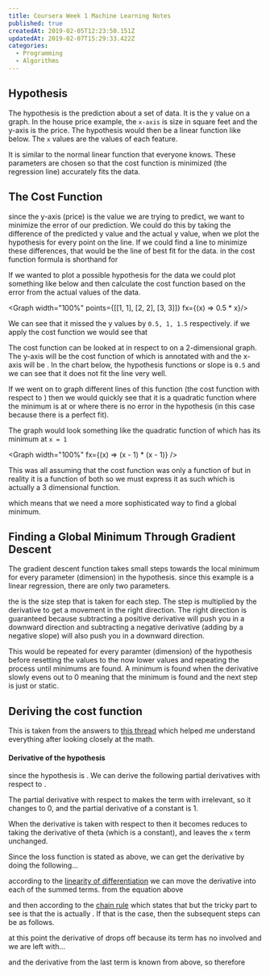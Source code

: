 ```yaml
---
title: Coursera Week 1 Machine Learning Notes
published: true
createdAt: 2019-02-05T12:23:50.151Z
updatedAt: 2019-02-07T15:29:33.422Z
categories:
  - Programming
  - Algorithms
---
```


## Hypothesis

The hypothesis is the prediction about a set of data. It is the y value on a graph. In the house price example, the
`x-axis` is size in square feet and the y-axis is the price. The hypothesis would then be a linear function like
below. The `x` values are the values of each feature.

<BlockMath math="h_\theta(x) = \theta_{0} + \theta_{1}x" />
<BlockMath math="f(x) = mx + b" />

It is similar to the normal linear function that everyone knows. These <InlineMath math="\theta" /> parameters are
chosen so that the cost function is minimized (the regression line) accurately fits the data.

## The Cost Function

<BlockMath math="\frac{1}{2m} \displaystyle\sum_{i=1}^m (\check{y}_i - y_i)^2" />

since the y-axis (price) is the value we are trying to predict, we want to minimize the error of our prediction. We
could do this by taking the difference of the predicted y value and the actual y value, when we plot the hypothesis
for every point on the line. If we could find a line to minimize these differences, that would be the line of best
fit for the data.  <InlineMath math="\check{y}_i" /> in the cost function formula is shorthand
for <InlineMath math="h_{0}(x) \quad OR \quad \theta_{0} + \theta_{1}x" />

If we wanted to plot a possible hypothesis for the data we could plot something like below and then calculate the cost
function based on the error from the actual values of the data.

<Graph width="100%" points={[[1, 1], [2, 2], [3, 3]]} fx={(x) => 0.5 * x}/>

We can see that it missed the y values by `0.5, 1, 1.5` respectively. if we apply the cost function we would see that

<BlockMath math="\frac{1}{2 * 3} (.5^2 + 1^2 + 1.5^2) = \frac{1}{6} * 1.8125 = ~0.302" />

The cost function can be looked at in respect to <InlineMath math="\theta_{0} \quad OR \quad \theta_{1}" /> on a 2-dimensional
graph. The y-axis will be the cost function of <InlineMath math="\theta_{i}" /> which is annotated with
<InlineMath math="J(\theta_i)" /> and the x-axis will be <InlineMath math="\theta_{1}" />. In the chart below, the
hypothesis functions <InlineMath math="\theta_{1}" /> or slope is `0.5` and we can see that it does not fit the line very well.

If we went on to graph different lines of this function (the cost function with respect to <InlineMath math="\theta_1" />)
then we would quickly see that it is a quadratic function where the minimum is at <InlineMath math="\theta_1 = 1" /> or
where there is no error in the hypothesis (in this case because there is a perfect fit).

The graph would look something like the quadratic function of <InlineMath math="(x - 1)^2" /> which has its minimum at
`x = 1`

<Graph width="100%" fx={(x) => (x - 1) * (x - 1)} />

This was all assuming that the cost function was only a function of <InlineMath math="\theta_1" /> but in reality it is
a function of both <InlineMath math="\theta_1 \quad AND \quad \theta_0" /> so we must express it as such which is
actually a 3 dimensional function.

<BlockMath math="J(\theta_0, \theta_1) = \frac{1}{2m} \displaystyle\sum_{i=1}^m (\theta_0 + \theta_{1}x - y_i)^2" />

which means that we need a more sophisticated way to find a global minimum.

## Finding a Global Minimum Through Gradient Descent

The gradient descent function takes small steps towards the local minimum for every parameter (dimension) in the
hypothesis. since this example is a linear regression, there are only two parameters.

<BlockMath math="\theta_j := \theta_j - \alpha \frac{\partial}{\partial\theta_j} J(\theta_0,\theta_1)" />

the <InlineMath math="\alpha" /> is the size step that is taken for each step. The step is multiplied by the derivative to
get a movement in the right direction. The right direction is guaranteed because subtracting a positive derivative will
push you in a downward direction and subtracting a negative derivative (adding by a negative slope) will also push you
in a downward direction.

This would be repeated for every paramter (dimension) of the hypothesis before resetting the values to the now lower
values and repeating the process until minimums are found. A minimum is found when the derivative slowly evens out to 0
meaning that the minimum is found and the next step is just <InlineMath math="\theta_j - 0" /> or static.

## Deriving the cost function

This is taken from the answers to [this thread](https://math.stackexchange.com/questions/70728/partial-derivative-in-gradient-descent-for-two-variables)
which helped me understand everything after looking closely at the math.

#### Derivative of the hypothesis

since the hypothesis is <InlineMath math="h_{\theta}(x_{i}) = \theta_{0} + \theta_{1}x_{i}" />. We can derive the
following partial derivatives with respect to <InlineMath math="\theta_0 \quad and \quad \theta_1" />.

The partial derivative with respect to <InlineMath math="\theta_{0}" /> makes the term
with <InlineMath math="\theta_1 x_1" /> irrelevant, so it changes to 0, and the partial derivative of a constant is 1.

<BlockMath math="
  \frac{\partial}{\partial\theta_{0}} h_{\theta}(x_{i})
  = \frac{\partial}{\partial\theta_{0}} (\theta_{0} + \theta_{1}x_{i})
  = \frac{\partial}{\partial\theta_{0}} \theta_{0} + \frac{\partial}{\partial\theta_{0}} \theta_{1}x_{i}
  = 1 + 0
  = 1
" />

When the derivative is taken with respect to <InlineMath math="\theta_{0}" /> then it becomes reduces to taking the
derivative of theta (which is a constant), and leaves the `x` term unchanged.

<BlockMath math="
  \frac{\partial}{\partial\theta_1} h_{\theta} (x_{i})
  = \frac{\partial}{\partial\theta_{1}} (\theta_{0} + \theta_{1}x_{i})
  = \frac{\partial}{\partial\theta_{1}} \theta_{0} + \frac{\partial}{\partial\theta_{1}}\theta_{1}x_{i}
  = 0 + x_{i}
  = x{i}
" />

Since the loss function is stated as above, we can get the derivative by doing the following...

<BlockMath math="
  \frac{\partial}{\partial\theta_j} J(\theta_0,\theta_1)
  = \frac{\partial}{\partial\theta_j} \Bigg[\frac{1}{2m} \sum_{i=1}^m (h_{\theta} (x_i) - y_i)^2 \Bigg]
" />

according to the [linearity of differentiation](https://en.wikipedia.org/wiki/Linearity_of_differentiation) we can
move the derivative into each of the summed terms. from the equation above

<BlockMath math="= \frac{1}{2m} \sum_{i=1}^m \frac{\partial}{\partial\theta_{j}} (h_\theta(x_i) - y_i)^2 "/>

and then according to the [chain rule](https://en.wikipedia.org/wiki/Chain_rule) which states
that <InlineMath math="f(g(x))^\prime = f^\prime(g(x))g^\prime(x)" /> but the tricky part to see is that
the <InlineMath math="g(x)" /> is actually <InlineMath math="h_{\theta}(x_{i}) - y_i" />. If that is the case,
then the subsequent steps can be as follows.

<BlockMath math="
  \begin{aligned}
  &\frac{1}{2m} \sum_{i=1}^m 2(h_\theta (x_i) - y_i) \frac{\partial}{\partial \theta_j} (h_\theta (x_i) - y_i) \\
  =&\frac{1}{m} \sum_{i=1}^m (h_\theta (x_i) - y_i) \Bigg[ \frac{\partial}{\partial \theta_j} h_\theta (x_i) -
     \frac{\partial}{\partial \theta_j} y_i \Bigg] \\
  \end{aligned}
" />

at this point the derivative of <InlineMath math="y_i" /> drops off because its term has no <InlineMath math="\theta_j" />
involved and we are left with...

<BlockMath math="\frac{1}{m} \sum_{i=1}^m (h_\theta (x_i) - y_i) \frac{\partial}{\partial \theta_j} h_\theta (x_i)" />

and the derivative from the last term is known from above, so therefore

<BlockMath math="
  \begin{aligned}
    & \frac{\partial}{\partial \theta_0} J(\theta_0, \theta_1) = \frac{1}{m} \sum_{i=1}^m (h_\theta (x_i) - y_i) \\
    & \frac{\partial}{\partial \theta_1} J(\theta_0, \theta_1) = \frac{1}{m} \sum_{i=1}^m (h_\theta (x_i) - y_i) x_i \\
  \end{aligned}
" />
